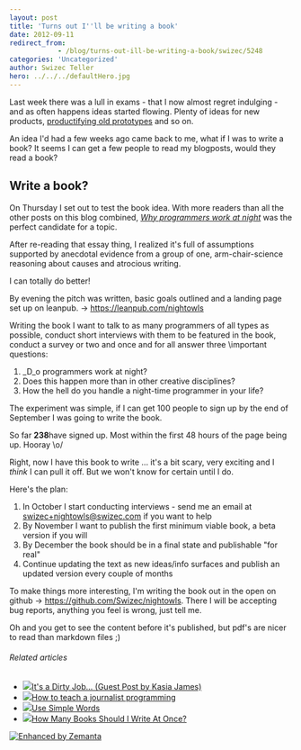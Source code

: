 ```yaml
---
layout: post
title: 'Turns out I''ll be writing a book'
date: 2012-09-11
redirect_from: 
            - /blog/turns-out-ill-be-writing-a-book/swizec/5248
categories: 'Uncategorized'
author: Swizec Teller
hero: ../../../defaultHero.jpg
---
```

Last week there was a lull in exams - that I now almost regret indulging - and as often happens ideas started flowing. Plenty of ideas for new products, [productifying old prototypes](http://swizec.com/blog/a-message-from-your-future-self/swizec/3377) and so on.



An idea I'd had a few weeks ago came back to me, what if I was to write a book? It seems I can get a few people to read my blogposts, would they read a book?

## Write a book?

On Thursday I set out to test the book idea. With more readers than all the other posts on this blog combined, _[Why programmers work at night](http://swizec.com/blog/why-programmers-work-at-night/swizec/3198 "Why programmers work at night")_ was the perfect candidate for a topic.



After re-reading that essay thing, I realized it's full of assumptions supported by anecdotal evidence from a group of one, arm-chair-science reasoning about causes and atrocious writing.



I can totally do better!



By evening the pitch was written, basic goals outlined and a landing page set up on leanpub. -> <https://leanpub.com/nightowls>



Writing the book I want to talk to as many programmers of all types as possible, conduct short interviews with them to be featured in the book, conduct a survey or two and once and for all answer three \\important questions:

1. _D_o programmers work at night?
2. Does this happen more than in other creative disciplines?
3. How the hell do you handle a night-time programmer in your life?

The experiment was simple, if I can get 100 people to sign up by the end of September I was going to write the book.



So far **238**have signed up. Most within the first 48 hours of the page being up. Hooray \\o/



Right, now I have this book to write ... it's a bit scary, very exciting and I _think_ I can pull it off. But we won't know for certain until I do.



Here's the plan:

1. In October I start conducting interviews - send me an email at [swizec+nightowls@swizec.com](mailto:swizec+nightowls@swizec.com) if you want to help
2. By November I want to publish the first minimum viable book, a beta version if you will
3. By December the book should be in a final state and publishable "for real"
4. Continue updating the text as new ideas/info surfaces and publish an updated version every couple of months

To make things more interesting, I'm writing the book out in the open on github -> <https://github.com/Swizec/nightowls>. There I will be accepting bug reports, anything you feel is wrong, just tell me.



Oh and you get to see the content before it's published, but pdf's are nicer to read than markdown files ;)

###### Related articles

- [![](http://i.zemanta.com/111284908_80_80.jpg)](http://indiewritingblog.com/2012/09/10/its-a-dirty-job-guest-post-by-kasia-james/)[It's a Dirty Job... (Guest Post by Kasia James)](http://indiewritingblog.com/2012/09/10/its-a-dirty-job-guest-post-by-kasia-james/)
- [![](http://i.zemanta.com/109257994_80_80.jpg)](http://onlinejournalismblog.com/2012/08/29/how-to-teach-a-journalist-programming/)[How to teach a journalist programming](http://onlinejournalismblog.com/2012/08/29/how-to-teach-a-journalist-programming/)
- [![](http://i.zemanta.com/111208955_80_80.jpg)](http://dlmilesbooks.wordpress.com/2012/09/10/use-simple-words/)[Use Simple Words](http://dlmilesbooks.wordpress.com/2012/09/10/use-simple-words/)
- [![](http://i.zemanta.com/109484120_80_80.jpg)](http://michaeljholley.com/2012/08/30/how-many-books-should-i-write-at-once/)[How Many Books Should I Write At Once?](http://michaeljholley.com/2012/08/30/how-many-books-should-i-write-at-once/)

[![Enhanced by Zemanta](http://img.zemanta.com/zemified_e.png?x-id=fd8ae5c9-6ffe-41ce-b39d-94ea74960a6b)](http://www.zemanta.com/?px "Enhanced by Zemanta")